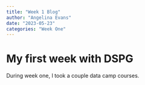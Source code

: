 ```yaml
---
title: "Week 1 Blog"
author: "Angelina Evans"
date: "2023-05-23"
categories: "Week One"
---
```


# My first week with DSPG

During week one, I took a couple data camp courses. 
